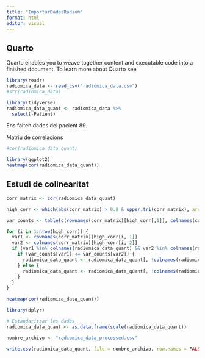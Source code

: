 ```yaml
---
title: "ImportarDadesRadiom"
format: html
editor: visual
---
```


## Quarto

Quarto enables you to weave together content and executable code into a finished document. To learn more about Quarto see 
```r
library(readr)
radiomica_data <- read_csv("radiomica_data.csv")
#str(radiomica_data)
```


```r
library(tidyverse)
radiomica_data_quant <- radiomica_data %>% 
  select(-Patient)
```

Ens falten dades del pacient 89.

Matriu de correlacions

```r
#cor(radiomica_data_quant)
```


```r
library(ggplot2)
heatmap(cor(radiomica_data_quant))
```

## Estudi de colinearitat
```r

corr_matrix <- cor(radiomica_data_quant)

high_corr <- which(abs(corr_matrix) > 0.8 & upper.tri(corr_matrix), arr.ind = TRUE)

var_counts <- table(c(rownames(corr_matrix)[high_corr[,1]], colnames(corr_matrix)[high_corr[,2]]))

for (i in 1:nrow(high_corr)) {
  var1 <- rownames(corr_matrix)[high_corr[i, 1]]
  var2 <- colnames(corr_matrix)[high_corr[i, 2]]
  if (var1 %in% colnames(radiomica_data_quant) && var2 %in% colnames(radiomica_data_quant)) {
    if (var_counts[var1] <= var_counts[var2]) {
      radiomica_data_quant <- radiomica_data_quant[, !colnames(radiomica_data_quant) %in% var1]
    } else {
      radiomica_data_quant <- radiomica_data_quant[, !colnames(radiomica_data_quant) %in% var2]
    }
  }
}

```


```r
heatmap(cor(radiomica_data_quant))
```


```r
library(dplyr)

# Estandaritzar les dades
radiomica_data_quant <- as.data.frame(scale(radiomica_data_quant))
```

```r
nombre_archivo <- "radiomica_data_processed.csv"

write.csv(radiomica_data_quant, file = nombre_archivo, row.names = FALSE)
```


